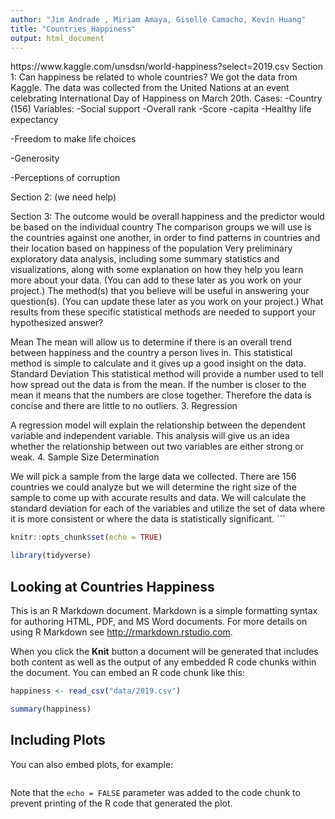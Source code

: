 ```yaml
---
author: "Jim Andrade , Miriam Amaya, Giselle Camacho, Kevin Huang"
title: "Countries_Happiness"
output: html_document
---
```

https://www.kaggle.com/unsdsn/world-happiness?select=2019.csv
Section 1:
Can happiness be related to whole countries?
We got the data from Kaggle. The data was collected from the United Nations at an event celebrating International Day of Happiness on March 20th. 
Cases:
-Country (156)
Variables:
-Social support
-Overall rank 
-Score
-capita
-Healthy life expectancy
 
-Freedom to make life choices
 
-Generosity
 
-Perceptions of corruption
 
Section 2:
(we need help)
 
 
 
 
 
 
 
 
Section 3:
The outcome would be overall happiness and the predictor would be based on the individual country
The comparison groups we will use is the countries against one another, in order to find patterns in countries and their location based on happiness of the population
Very preliminary exploratory data analysis, including some summary statistics and visualizations, along with some explanation on how they help you learn more about your data. (You can add to these later as you work on your project.)
The method(s) that you believe will be useful in answering your question(s). (You can update these later as you work on your project.)
What results from these specific statistical methods are needed to support your hypothesized answer?

Mean
The mean will allow us to determine if there is an overall trend between happiness and the country a person lives in. This statistical method is simple to calculate and it gives up a good insight on the data.
Standard Deviation
This statistical method will provide a number used to tell how spread out the data is from the mean. If the number is closer to the mean it means that the numbers are close together. Therefore the data is concise and there are little to no outliers.
     3. Regression

A regression model will explain the relationship between the dependent variable and independent variable. This analysis will give us an idea whether the relationship between out two variables are either strong or weak.
    4. Sample Size Determination

We will pick a sample from the large data we collected. There are 156 countries we could analyze but we will determine the right size of the sample to come up with accurate results and data. We will calculate the standard deviation for each of the variables and utilize the set of data where it is more consistent or where the data is statistically significant.
 ```


```r
knitr::opts_chunk$set(echo = TRUE)
```
```r
library(tidyverse)
```

## Looking at Countries Happiness

This is an R Markdown document. Markdown is a simple formatting syntax for authoring HTML, PDF, and MS Word documents. For more details on using R Markdown see <http://rmarkdown.rstudio.com>.

When you click the **Knit** button a document will be generated that includes both content as well as the output of any embedded R code chunks within the document. You can embed an R code chunk like this:
```r
happiness <- read_csv("data/2019.csv")
```

```r
summary(happiness)
```

## Including Plots

You can also embed plots, for example:

```r

  
```

Note that the `echo = FALSE` parameter was added to the code chunk to prevent printing of the R code that generated the plot.
